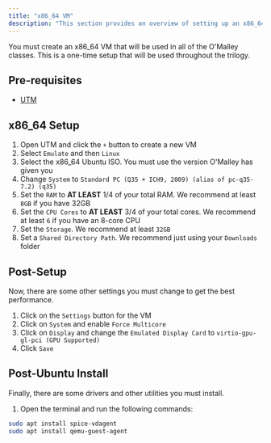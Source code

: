 ```yaml
---
title: "x86_64 VM"
description: "This section provides an overview of setting up an x86_64 VM."
---
```


You must create an x86_64 VM that will be used in all of the O'Malley classes. This is a one-time setup that will be used throughout the trilogy.

## Pre-requisites

- [UTM](https://mac.getutm.app/)

## x86_64 Setup

1. Open UTM and click the `+` button to create a new VM
2. Select `Emulate` and then `Linux`
3. Select the x86_64 Ubuntu ISO. You must use the version O'Malley has given you
4. Change `System` to `Standard PC (Q35 + ICH9, 2009) (alias of pc-q35-7.2) (q35)`
5. Set the `RAM` to **AT LEAST** 1/4 of your total RAM. We recommend at least `8GB` if you have 32GB
6. Set the `CPU Cores` to **AT LEAST** 3/4 of your total cores. We recommend at least `6` if you have an 8-core CPU
7. Set the `Storage`. We recommend at least `32GB`
8. Set a `Shared Directory Path`. We recommend just using your `Downloads` folder

## Post-Setup

Now, there are some other settings you must change to get the best performance.

1. Click on the `Settings` button for the VM
2. Click on `System` and enable `Force Multicore`
3. Click on `Display` and change the `Emulated Display Card` to `virtio-gpu-gl-pci (GPU Supported)`
4. Click `Save`

## Post-Ubuntu Install

Finally, there are some drivers and other utilities you must install.

1. Open the terminal and run the following commands:

```bash
sudo apt install spice-vdagent
sudo apt install qemu-guest-agent
```